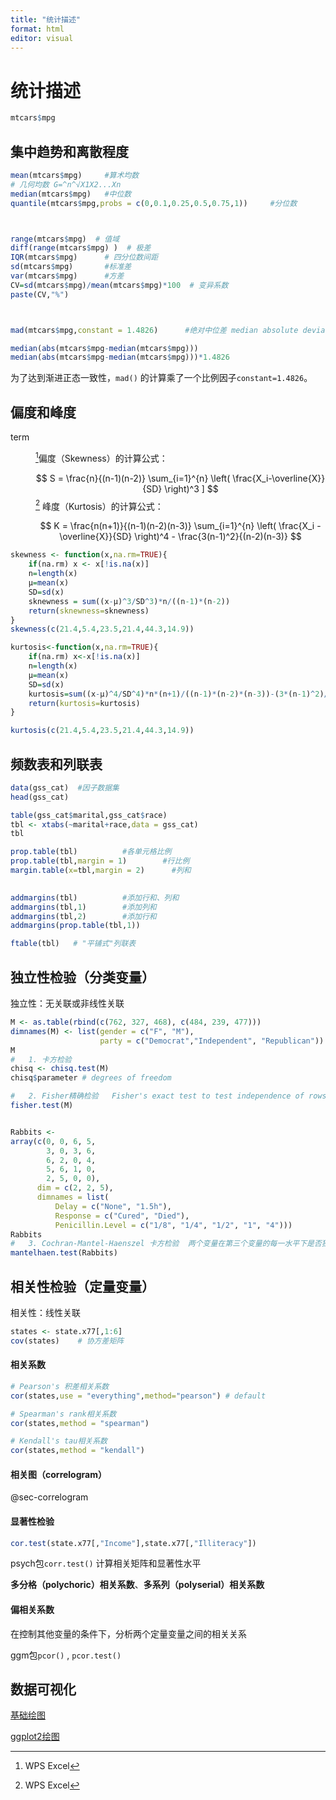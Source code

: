 ```yaml
---
title: "统计描述"
format: html
editor: visual
---
```


# 统计描述

```r
mtcars$mpg
```

## 集中趋势和离散程度

```r
mean(mtcars$mpg)     #算术均数
# 几何均数 G=^n^√X1X2...Xn
median(mtcars$mpg)   #中位数
quantile(mtcars$mpg,probs = c(0,0.1,0.25,0.5,0.75,1))     #分位数



range(mtcars$mpg)  # 值域
diff(range(mtcars$mpg) )  # 极差
IQR(mtcars$mpg)      # 四分位数间距
sd(mtcars$mpg)       #标准差
var(mtcars$mpg)      #方差
CV=sd(mtcars$mpg)/mean(mtcars$mpg)*100  # 变异系数
paste(CV,"%")



mad(mtcars$mpg,constant = 1.4826)      #绝对中位差 median absolute deviation

median(abs(mtcars$mpg-median(mtcars$mpg)))
median(abs(mtcars$mpg-median(mtcars$mpg)))*1.4826
```

为了达到渐进正态一致性，`mad()` 的计算乘了一个比例因子`constant=1.4826`。

## 偏度和峰度

term

:   [^1]偏度（Skewness）的计算公式：

    $$ 
    S = \frac{n}{(n-1)(n-2)} \sum_{i=1}^{n} \left( \frac{X_i-\overline{X}}{SD} \right)^3 ]
    $$[^2] 峰度（Kurtosis）的计算公式：

    $$
    K = \frac{n(n+1)}{(n-1)(n-2)(n-3)}  \sum_{i=1}^{n} \left( \frac{X_i - \overline{X}}{SD} \right)^4  - \frac{3(n-1)^2}{(n-2)(n-3)}
    $$

[^1]: WPS Excel

[^2]: WPS Excel

```r
skewness <- function(x,na.rm=TRUE){
    if(na.rm) x <- x[!is.na(x)]
    n=length(x)
    μ=mean(x)
    SD=sd(x)
    sknewness = sum((x-μ)^3/SD^3)*n/((n-1)*(n-2))
    return(sknewness=sknewness)
}
skewness(c(21.4,5.4,23.5,21.4,44.3,14.9))

kurtosis<-function(x,na.rm=TRUE){
    if(na.rm) x<-x[!is.na(x)]
    n=length(x)
    μ=mean(x)
    SD=sd(x)
    kurtosis=sum((x-μ)^4/SD^4)*n*(n+1)/((n-1)*(n-2)*(n-3))-(3*(n-1)^2)/((n-2)*(n-3))
    return(kurtosis=kurtosis)
}

kurtosis(c(21.4,5.4,23.5,21.4,44.3,14.9))
```

## 频数表和列联表

```r
data(gss_cat)  #因子数据集
head(gss_cat)
```

```r
table(gss_cat$marital,gss_cat$race)
tbl <- xtabs(~marital+race,data = gss_cat)
tbl
```

```r
prop.table(tbl)          #各单元格比例
prop.table(tbl,margin = 1)        #行比例 
margin.table(x=tbl,margin = 2)      #列和

 
addmargins(tbl)          #添加行和、列和
addmargins(tbl,1)        #添加列和
addmargins(tbl,2)        #添加行和
addmargins(prop.table(tbl,1))

ftable(tbl)   # "平铺式"列联表
```

## 独立性检验（分类变量）

独立性：无关联或非线性关联

```r
M <- as.table(rbind(c(762, 327, 468), c(484, 239, 477)))
dimnames(M) <- list(gender = c("F", "M"),
                    party = c("Democrat","Independent", "Republican"))
M
#   1. 卡方检验
chisq <- chisq.test(M)
chisq$parameter # degrees of freedom

#   2. Fisher精确检验   Fisher's exact test to test independence of rows and columns in contingency table
fisher.test(M)


Rabbits <-
array(c(0, 0, 6, 5,
        3, 0, 3, 6,
        6, 2, 0, 4,
        5, 6, 1, 0,
        2, 5, 0, 0),
      dim = c(2, 2, 5),
      dimnames = list(
          Delay = c("None", "1.5h"),
          Response = c("Cured", "Died"),
          Penicillin.Level = c("1/8", "1/4", "1/2", "1", "4")))
Rabbits
#   3. Cochran-Mantel-Haenszel 卡方检验  两个变量在第三个变量的每一水平下是否独立
mantelhaen.test(Rabbits)
```

## 相关性检验（定量变量）

相关性：线性关联

```r
states <- state.x77[,1:6]
cov(states)    # 协方差矩阵
```

#### 相关系数

```r
# Pearson's 积差相关系数
cor(states,use = "everything",method="pearson") # default

# Spearman's rank相关系数
cor(states,method = "spearman")

# Kendall's tau相关系数
cor(states,method = "kendall")
```

#### 相关图（correlogram）

@sec-correlogram

#### 显著性检验

```r
cor.test(state.x77[,"Income"],state.x77[,"Illiteracy"])
```

psych包`corr.test()` 计算相关矩阵和显著性水平

**多分格（polychoric）相关系数**、**多系列（polyserial）相关系数**

#### 偏相关系数

在控制其他变量的条件下，分析两个定量变量之间的相关关系

ggm包`pcor()` , `pcor.test()`

## 数据可视化

[基础绘图](03_base_graphics.qmd)

[ggplot2绘图](04_ggplot2_graphics.qmd)
